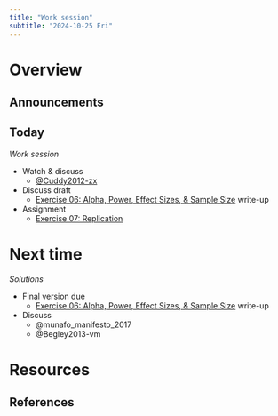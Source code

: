 ```yaml
---
title: "Work session"
subtitle: "2024-10-25 Fri"
---
```


# Overview

## Announcements

## Today

*Work session*

- Watch & discuss
    - [@Cuddy2012-zx](https://www.ted.com/talks/amy_cuddy_your_body_language_may_shape_who_you_are)
- [Discuss draft]{.orange_due}
    - [Exercise 06: Alpha, Power, Effect Sizes, & Sample Size](../exercises/ex06-apes.qmd) write-up
- [Assignment]{.green_assigned}
    - [Exercise 07: Replication](../exercises/ex07-replication.qmd)

# Next time

*Solutions*

- [Final version due]{.orange_due}
    - [Exercise 06: Alpha, Power, Effect Sizes, & Sample Size](../exercises/ex06-apes.qmd) write-up
- Discuss
    - @munafo_manifesto_2017
    - @Begley2013-vm

# Resources

## References
